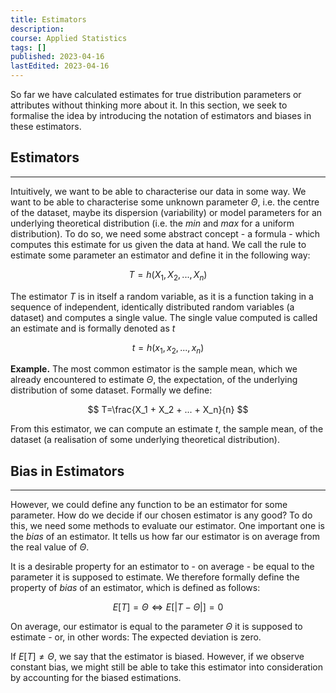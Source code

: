 ```yaml
---
title: Estimators
description:
course: Applied Statistics
tags: []
published: 2023-04-16
lastEdited: 2023-04-16
---
```


So far we have calculated estimates for true distribution parameters or
attributes without thinking more about it. In this section, we seek to formalise
the idea by introducing the notation of estimators and biases in these
estimators.

## Estimators

---

Intuitively, we want to be able to characterise our data in some way. We want to
be able to characterise some unknown parameter $\Theta$, i.e. the centre of the
dataset, maybe its dispersion (variability) or model parameters for an
underlying theoretical distribution (i.e. the $min$ and $max$ for a uniform
distribution). To do so, we need some abstract concept - a formula - which
computes this estimate for us given the data at hand. We call the rule to
estimate some parameter an estimator and define it in the following way:

$$
T=h(X_1,  X_2, ..., X_n)
$$

The estimator $T$ is in itself a random variable, as it is a function taking in
a sequence of independent, identically distributed random variables (a dataset)
and computes a single value. The single value computed is called an estimate and
is formally denoted as $t$

$$
t=h(x_1, x_2, ..., x_n)
$$

**Example.** The most common estimator is the sample mean, which we already
encountered to estimate $\Theta$, the expectation, of the underlying
distribution of some dataset. Formally we define:

$$
T=\frac{X_1 + X_2 + ... + X_n}{n}
$$

From this estimator, we can compute an estimate $t$, the sample mean, of the
dataset (a realisation of some underlying theoretical distribution).

## Bias in Estimators

---

However, we could define any function to be an estimator for some parameter. How
do we decide if our chosen estimator is any good? To do this, we need some
methods to evaluate our estimator. One important one is the _bias_ of an
estimator. It tells us how far our estimator is on average from the real value
of $\Theta$.

It is a desirable property for an estimator to - on average - be equal to the
parameter it is supposed to estimate. We therefore formally define the property
of _bias_ of an estimator, which is defined as follows:

$$
E[T]=\Theta \Leftrightarrow E[|T-\Theta|]=0
$$

On average, our estimator is equal to the parameter $\Theta$ it is supposed to
estimate - or, in other words: The expected deviation is zero.

If $E[T]\ne\Theta$, we say that the estimator is biased. However, if we observe
constant bias, we might still be able to take this estimator into consideration
by accounting for the biased estimations.
